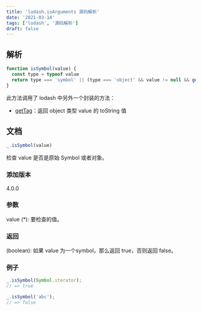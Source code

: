 ```yaml
---
title: 'lodash.isArguments 源码解析'
date: '2021-03-14'
tags: ['lodash', '源码解析']
draft: false
---
```


## 解析

```js
function isSymbol(value) {
  const type = typeof value
  return type === 'symbol' || (type === 'object' && value != null && getTag(value) === '[object Symbol]')
}
```

此方法调用了 lodash 中另外一个封装的方法：

+ [getTag](../internal/getTag)：返回 object 类型 value 的 toString 值

## 文档

```js
_.isSymbol(value)
```

检查 value 是否是原始 Symbol 或者对象。

### 添加版本

4.0.0

### 参数

value (*): 要检查的值。

### 返回

(boolean): 如果 value 为一个symbol，那么返回 true，否则返回 false。

### 例子

```js
_.isSymbol(Symbol.iterator);
// => true

_.isSymbol('abc');
// => false
```
